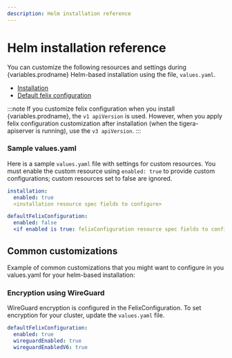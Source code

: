 ```yaml
---
description: Helm installation reference
---
```


# Helm installation reference

You can customize the following resources and settings during {variables.prodname} Helm-based installation using the file, `values.yaml`.

- [Installation](api.mdx#operator.tigera.io/v1.InstallationSpec)
- [Default felix configuration](../resources/felixconfig.mdx#spec)

:::note
If you customize felix configuration when you install {variables.prodname}, the `v1 apiVersion` is used. However, when you apply
felix configuration customization after installation (when the tigera-apiserver is running), use the `v3 apiVersion`.
:::

### Sample values.yaml

Here is a sample `values.yaml` file with settings for custom resources. You must enable the custom resource using
`enabled: true` to provide custom configurations; custom resources set to false are ignored.

```yaml
installation:
  enabled: true
  <installation resource spec fields to configure>

defaultFelixConfiguration:
  enabled: false
  <if enabled is true: felixConfiguration resource spec fields to configure>
```

## Common customizations

Example of common customizations that you might want to configure in you values.yaml for your helm-based installation:

### Encryption using WireGuard
WireGuard encryption is configured in the FelixConfiguration. To set encryption for your cluster, update the `values.yaml` file.

```yaml
defaultFelixConfiguration:
  enabled: true
  wireguardEnabled: true
  wireguardEnabledV6: true
```